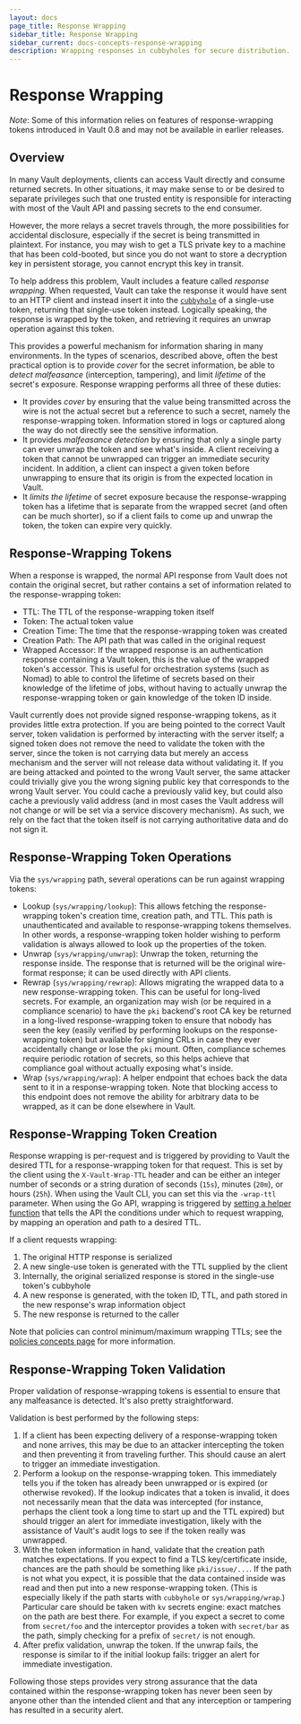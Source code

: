 ```yaml
---
layout: docs
page_title: Response Wrapping
sidebar_title: Response Wrapping
sidebar_current: docs-concepts-response-wrapping
description: Wrapping responses in cubbyholes for secure distribution.
---
```


# Response Wrapping

_Note_: Some of this information relies on features of response-wrapping tokens
introduced in Vault 0.8 and may not be available in earlier releases.

## Overview

In many Vault deployments, clients can access Vault directly and consume
returned secrets. In other situations, it may make sense to or be desired to
separate privileges such that one trusted entity is responsible for interacting
with most of the Vault API and passing secrets to the end consumer.

However, the more relays a secret travels through, the more possibilities for
accidental disclosure, especially if the secret is being transmitted in
plaintext. For instance, you may wish to get a TLS private key to a machine
that has been cold-booted, but since you do not want to store a decryption key
in persistent storage, you cannot encrypt this key in transit.

To help address this problem, Vault includes a feature called _response
wrapping_. When requested, Vault can take the response it would have sent to an
HTTP client and instead insert it into the
[`cubbyhole`](/docs/secrets/cubbyhole/index.html) of a single-use token,
returning that single-use token instead. Logically speaking, the response is
wrapped by the token, and retrieving it requires an unwrap operation against
this token.

This provides a powerful mechanism for information sharing in many
environments. In the types of scenarios, described above, often the best
practical option is to provide _cover_ for the secret information, be able to
_detect malfeasance_ (interception, tampering), and limit _lifetime_ of the
secret's exposure. Response wrapping performs all three of these duties:

 * It provides _cover_ by ensuring that the value being transmitted across the
   wire is not the actual secret but a reference to such a secret, namely the
   response-wrapping token. Information stored in logs or captured along the
   way do not directly see the sensitive information.
 * It provides _malfeasance detection_ by ensuring that only a single party can
   ever unwrap the token and see what's inside. A client receiving a token that
   cannot be unwrapped can trigger an immediate security incident. In addition,
   a client can inspect a given token before unwrapping to ensure that its
   origin is from the expected location in Vault.
 * It _limits the lifetime_ of secret exposure because the response-wrapping
   token has a lifetime that is separate from the wrapped secret (and often can
   be much shorter), so if a client fails to come up and unwrap the token, the
   token can expire very quickly.

## Response-Wrapping Tokens

When a response is wrapped, the normal API response from Vault does not contain
the original secret, but rather contains a set of information related to the
response-wrapping token:

 * TTL: The TTL of the response-wrapping token itself
 * Token: The actual token value
 * Creation Time: The time that the response-wrapping token was created
 * Creation Path: The API path that was called in the original request
 * Wrapped Accessor: If the wrapped response is an authentication response
   containing a Vault token, this is the value of the wrapped token's accessor.
   This is useful for orchestration systems (such as Nomad) to able to control
   the lifetime of secrets based on their knowledge of the lifetime of jobs,
   without having to actually unwrap the response-wrapping token or gain
   knowledge of the token ID inside.

Vault currently does not provide signed response-wrapping tokens, as it
provides little extra protection. If you are being pointed to the correct Vault
server, token validation is performed by interacting with the server itself; a
signed token does not remove the need to validate the token with the server,
since the token is not carrying data but merely an access mechanism and the
server will not release data without validating it. If you are being attacked
and pointed to the wrong Vault server, the same attacker could trivially give
you the wrong signing public key that corresponds to the wrong Vault server.
You could cache a previously valid key, but could also cache a previously valid
address (and in most cases the Vault address will not change or will be set via
a service discovery mechanism). As such, we rely on the fact that the token
itself is not carrying authoritative data and do not sign it.

## Response-Wrapping Token Operations

Via the `sys/wrapping` path, several operations can be run against wrapping
tokens:

 * Lookup (`sys/wrapping/lookup`): This allows fetching the response-wrapping
   token's creation time, creation path, and TTL. This path is unauthenticated
   and available to response-wrapping tokens themselves. In other words, a
   response-wrapping token holder wishing to perform validation is always
   allowed to look up the properties of the token.
 * Unwrap (`sys/wrapping/unwrap`): Unwrap the token, returning the response
   inside. The response that is returned will be the original wire-format
   response; it can be used directly with API clients.
 * Rewrap (`sys/wrapping/rewrap`): Allows migrating the wrapped data to a new
   response-wrapping token. This can be useful for long-lived secrets. For
   example, an organization may wish (or be required in a compliance scenario)
   to have the `pki` backend's root CA key be returned in a long-lived
   response-wrapping token to ensure that nobody has seen the key (easily
   verified by performing lookups on the response-wrapping token) but available
   for signing CRLs in case they ever accidentally change or lose the `pki`
   mount.  Often, compliance schemes require periodic rotation of secrets, so
   this helps achieve that compliance goal without actually exposing what's
   inside.
 * Wrap (`sys/wrapping/wrap`): A helper endpoint that echoes back the data sent
   to it in a response-wrapping token. Note that blocking access to this
   endpoint does not remove the ability for arbitrary data to be wrapped, as it
   can be done elsewhere in Vault.

## Response-Wrapping Token Creation

Response wrapping is per-request and is triggered by providing to Vault the
desired TTL for a response-wrapping token for that request. This is set by the
client using the `X-Vault-Wrap-TTL` header and can be either an integer number
of seconds or a string duration of seconds (`15s`), minutes (`20m`), or hours
(`25h`). When using the Vault CLI, you can set this via the `-wrap-ttl`
parameter. When using the Go API, wrapping is triggered by [setting a helper
function](https://godoc.org/github.com/hashicorp/vault/api#Client.SetWrappingLookupFunc)
that tells the API the conditions under which to request wrapping, by mapping
an operation and path to a desired TTL.

If a client requests wrapping:

1. The original HTTP response is serialized
2. A new single-use token is generated with the TTL supplied by the client
3. Internally, the original serialized response is stored in the single-use
   token's cubbyhole
4. A new response is generated, with the token ID, TTL, and path stored in the
   new response's wrap information object
5. The new response is returned to the caller

Note that policies can control minimum/maximum wrapping TTLs; see the [policies
concepts page](https://www.vaultproject.io/docs/concepts/policies.html) for
more information.

## Response-Wrapping Token Validation

Proper validation of response-wrapping tokens is essential to ensure that any
malfeasance is detected. It's also pretty straightforward.

Validation is best performed by the following steps:

1. If a client has been expecting delivery of a response-wrapping token and
   none arrives, this may be due to an attacker intercepting the token and then
   preventing it from traveling further. This should cause an alert to trigger
   an immediate investigation.
2. Perform a lookup on the response-wrapping token. This immediately tells you
   if the token has already been unwrapped or is expired (or otherwise
   revoked). If the lookup indicates that a token is invalid, it does not
   necessarily mean that the data was intercepted (for instance, perhaps the
   client took a long time to start up and the TTL expired) but should trigger
   an alert for immediate investigation, likely with the assistance of Vault's
   audit logs to see if the token really was unwrapped.
3. With the token information in hand, validate that the creation path matches
   expectations. If you expect to find a TLS key/certificate inside, chances
   are the path should be something like `pki/issue/...`. If the path is not
   what you expect, it is possible that the data contained inside was read and
   then put into a new response-wrapping token. (This is especially likely if
   the path starts with `cubbyhole` or `sys/wrapping/wrap`.) Particular care
   should be taken with `kv` secrets engine: exact matches on the path are best
   there.  For example, if you expect a secret to come from `secret/foo` and
   the interceptor provides a token with `secret/bar` as the path, simply
   checking for a prefix of `secret/` is not enough.
4. After prefix validation, unwrap the token. If the unwrap fails, the response
   is similar to if the initial lookup fails: trigger an alert for immediate
   investigation.

Following those steps provides very strong assurance that the data contained
within the response-wrapping token has never been seen by anyone other than the
intended client and that any interception or tampering has resulted in a
security alert.
